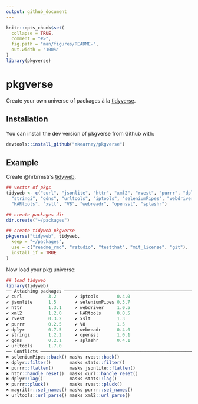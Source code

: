 ```yaml
---
output: github_document
---
```


<!-- README.md is generated from README.Rmd. Please edit that file -->

```r
knitr::opts_chunk$set(
  collapse = TRUE,
  comment = "#>",
  fig.path = "man/figures/README-",
  out.width = "100%"
)
library(pkgverse)
```
# pkgverse

Create your own universe of packages à la [tidyverse](https://github.com/tidyverse/tidyverse).

## Installation

You can install the dev version of pkgverse from Github with:

``` r
devtools::install_github("mkearney/pkgverse")
```

## Example

Create @hrbrmstr's [tidyweb](https://github.com/hrbrmstr/tidyweb).

```r
## vector of pkgs
tidyweb <- c("curl", "jsonlite", "httr", "xml2", "rvest", "purrr", "dplyr",
  "stringi", "gdns", "urltools", "iptools", "seleniumPipes", "webdriver",
  "HARtools", "xslt", "V8", "webreadr", "openssl", "splashr")

## create packages dir
dir.create("~/packages")

## create tidyweb pkgverse
pkgverse("tidyweb", tidyweb,
  keep = "~/packages",
  use = c("readme_rmd", "rstudio", "testthat", "mit_license", "git"),
  install_if = TRUE
)
```




Now load your pkg universe:

```r
## load tidyweb
library(tidyweb)
── Attaching packages ───────────────────────────────────────────────────────────────────────── tidyweb 0.0.1 ──
✔ curl          3.2       ✔ iptools       0.4.0
✔ jsonlite      1.5       ✔ seleniumPipes 0.3.7
✔ httr          1.3.1     ✔ webdriver     1.0.5
✔ xml2          1.2.0     ✔ HARtools      0.0.5
✔ rvest         0.3.2     ✔ xslt          1.3  
✔ purrr         0.2.5     ✔ V8            1.5  
✔ dplyr         0.7.5     ✔ webreadr      0.4.0
✔ stringi       1.2.2     ✔ openssl       1.0.1
✔ gdns          0.2.1     ✔ splashr       0.4.1
✔ urltools      1.7.0     
── Conflicts ──────────────────────────────────────────────────────────────────────────── tidyweb_conflicts() ──
✖ seleniumPipes::back() masks rvest::back()
✖ dplyr::filter()       masks stats::filter()
✖ purrr::flatten()      masks jsonlite::flatten()
✖ httr::handle_reset()  masks curl::handle_reset()
✖ dplyr::lag()          masks stats::lag()
✖ purrr::pluck()        masks rvest::pluck()
✖ magrittr::set_names() masks purrr::set_names()
✖ urltools::url_parse() masks xml2::url_parse()
```
